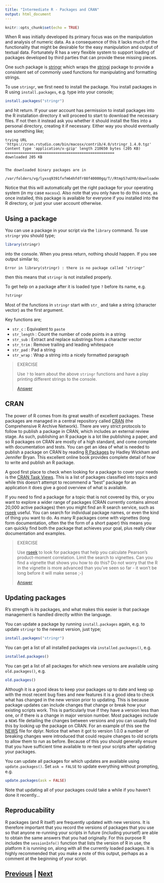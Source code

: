```yaml
---
title: "Intermediate R - Packages and CRAN"
output: html_document
---
```


```r
knitr::opts_chunk$set(echo = TRUE)
```

When R was initially developed its primary focus was on the manipulation and
analysis of numeric data. As a consequence of this it lacks much of the
functionality that might be desirable for the easy manipulation and output of
textual data. Fortunately R has a very flexible system to support loading of
packages developed by third parties that can provide these missing pieces.

One such package is [stringr](https://cran.r-project.org/web/packages/stringr/index.html)
which wraps the [stringi](https://cran.r-project.org/web/packages/stringi/index.html)
package to provide a consistent set of commonly used functions for manipulating and
formatting strings.

To use `stringr`, we first need to install the package. You install
packages in R using `install.packages`, e.g. type into your console;

```R
install.packages("stringr")
```

and hit return. If your user account has permission to install packages into the
R installation directory it will proceed to start to download the necessary files. 
If not then it instead ask you whether it should install the files into a
personal directory, creating it if necessary. Either way you should eventually
see something like;

```
trying URL 'https://cran.rstudio.com/bin/macosx/contrib/4.0/stringr_1.4.0.tgz'
Content type 'application/x-gzip' length 210650 bytes (205 KB)
==================================================
downloaded 205 KB


The downloaded binary packages are in
	/var/folders/vg/lyxsq9391fxfm64hfdfr88f40000gq/T//Rtmp57uUY0/downloaded_packages
```

Notice that this will automatically get the right package for your operating
system (in my case `macosx`). Also note that you only have to do this once,
as once installed, this package is available for everyone if you installed into
the R directory, or just your user account otherwise.

## Using a package

You can use a package in your script via the `library` command. To use
`stringr` you should type;

```R
library(stringr)
```

into the console. When you press return, nothing should happen. If you see
output similar to;

```
Error in library(stringr) : there is no package called ‘stringr’
```

then this means that `stringr` is not installed properly.

To get help on a package after it is loaded type `?` before its name, e.g.

```R
?stringr
```

Most of the functions in `stringr` start with `str_` and take 
a string (character vector) as the first argument.

Key functions are;

* `str_c` : Equivalent to `paste`
* `str_length` : Count the number of code points in a string
* `str_sub` : Extract and replace substrings from a character vector
* `str_trim` : Remove trailing and leading whitespace
* `str_pad` : Pad a string
* `str_wrap` : Wrap a string into a nicely formatted paragraph

> EXERCISE
>
> Use `?` to learn about the above `stringr` functions and have a play
> printing different strings to the console.
>
> [Answer](packages_answer01.html)

## CRAN

The power of R comes from its great wealth of excellent packages. These
packages are managed in a central repository called 
[CRAN](https://cran.r-project.org) (the Comprehensive R Archive Network).
There are very strict protocols to follow to publish a package
in CRAN, which includes an external review stage. As such, publishing
an R package is a lot like publishing a paper, and so R packages
on CRAN are mostly of a high standard, and come complete with 
documentation and tests. You can get an idea of what is needed to
publish a package on CRAN by reading [R Packages](https://r-pkgs.org)
by Hadley Wickham and Jennifer Bryan. This excellent online book
provides complete detail of how to write and publish an R package.

A good first place to check when looking for a package to cover your needs is
the [CRAN Task Views](https://cran.r-project.org/web/views/). This is a list
of packages classified into topics and while this doesn't attempt to recommend
a "best" package for an application it does give a good overview of what is
available.

If you need to find a package for a topic that is not covered by this, or you
want to explore a wider range of packages (CRAN currently contains almost 20,000
active packages) then you might find an R search service, such as
[rseek](https://rseek.org) useful. You can search for individual package names, 
or even the kind of thing you want to do. As many R packages come with vignettes 
(long form documentation, often the the form of a short paper) this means
you can quickly find both the package that achieves your goal,
plus really clear documentation and examples. 

> EXERCISE
>
> Use [rseek](https://rseek.org) to look for packages that
> help you calculate Pearson's product-moment correlation. Limit 
> the search to vignettes. Can you find a vignette that shows
> you how to do this? Do not worry that the R in the vignette
> is more advanced than you've seen so far - it won't be long
> before it will make sense ;-)
>
> [Answer](packages_answer02.html)

## Updating packages

R's strength is its packages, and what makes this easier is that
package management is handled directly within the language.

You can update a package by running `install.packages` again, e.g.
to update `stringr` to the newest version, just type;

```R
install.packages("stringr")
```

You can get a list of all installed packages via `installed.packages()`,
e.g.

```R
installed.packages()
```

You can get a list of all packages for which new versions are available
using `old.packages()`, e.g.

```R
old.packages()
```

Although it is a good ideas to keep your packages up to date and keep up with
the most recent bug fixes and new features it is a good idea to check what
has changed in the new version prior to updating. This is because package
updates can include changes that change or break how your existing scripts work.
This is particularly true if they have a version less than one, or if there is
a change in major version number. Most packages include a `NEWS` file detailing
the changes between versions and you can usually find this by looking up the
package on CRAN. For an example of this see the [NEWS](https://cran.r-project.org/web/packages/dplyr/news/news.html)
file for dplyr. Notice that when it got to version 1.0.0 a number of breaking
changes were introduced that could require changes to old scripts to allow them
to run as before. Because of this you should generally ensure that you have
sufficient time available to re-test your scripts after updating your packages.

You can update all packages for which updates are available using
`update.packages()`. Set `ask = FALSE` to update everything
without prompting, e.g.

```R
update.packages(ask = FALSE)
```

Note that updating all of your packages could take a while if you haven't
done it recently...

## Reproducability

R packages (and R itself) are frequently updated with new versions. It is therefore
important that you record the versions of packages that you use so that anyone
re-running your scripts in future (including yourself) are able to obtain the
same answers that you had originally. For this purpose R includes the 
`sessionInfo()` function that lists the version of R in use, the platform it is
running on, along with all the currently loaded packages. It is highly
recommended that you make a note of this output, perhaps as a comment at the
beginning of your script.

## [Previous](formatting.html) | [Next](functions.html)
